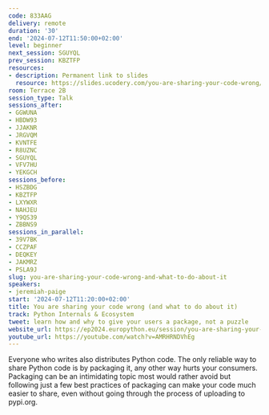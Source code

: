 ```yaml
---
code: 833AAG
delivery: remote
duration: '30'
end: '2024-07-12T11:50:00+02:00'
level: beginner
next_session: SGUYQL
prev_session: KBZTFP
resources:
- description: Permanent link to slides
  resource: https://slides.ucodery.com/you-are-sharing-your-code-wrong/
room: Terrace 2B
session_type: Talk
sessions_after:
- GGWUNA
- HBDW93
- JJAKNR
- JRGVQM
- KVNTFE
- R8UZNC
- SGUYQL
- VFV7HU
- YEKGCH
sessions_before:
- HSZBDG
- KBZTFP
- LXYWXR
- NAHJEU
- Y9QS39
- ZBBNS9
sessions_in_parallel:
- 39V7BK
- CCZPAF
- DEQKEY
- JAKMRZ
- PSLA9J
slug: you-are-sharing-your-code-wrong-and-what-to-do-about-it
speakers:
- jeremiah-paige
start: '2024-07-12T11:20:00+02:00'
title: You are sharing your code wrong (and what to do about it)
track: Python Internals & Ecosystem
tweet: learn how and why to give your users a package, not a puzzle
website_url: https://ep2024.europython.eu/session/you-are-sharing-your-code-wrong-and-what-to-do-about-it
youtube_url: https://youtube.com/watch?v=AMRHRNDVhEg
---
```


Everyone who writes also distributes Python code. The only reliable way to share Python code is by packaging it, any other way hurts your consumers. Packaging can be an intimidating topic most would rather avoid but following just a few best practices of packaging can make your code much easier to share, even without going through the process of uploading to pypi.org.
